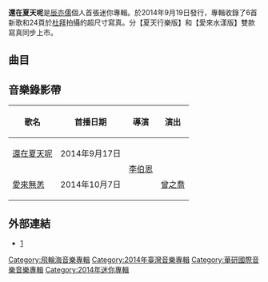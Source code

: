 {{expand|time=2015-04-21T05:55:22+00:00}}
{{unreferenced|time=2015-04-21T05:55:22+00:00}}
{{Infobox Album 
| Name		= 還在夏天呢<br>If's Still  Summer
| Type		= [[迷你專輯|迷你專輯]]
| Artist	= [[辰亦儒|辰亦儒]]
| Cover		= 
| Released  	= 2014年9月19日
| Length        = 
| Genre		= [[華語流行音樂|華語流行音樂]] 
| Label		= [[華研國際音樂|華研國際音樂]]
| Producer	= 
| Reviews       = 
| Last album	= 
| This album	= 《'''還在夏天呢'''》(2014)
| Next album	= 
}}

'''還在夏天呢'''是[[辰亦儒|辰亦儒]]個人首張迷你專輯。於2014年9月19日發行，專輯收錄了6首新歌和24頁於[[杜拜|杜拜]]拍攝的超尺寸寫真。分【夏天行樂版】和【愛來水漾版】雙款寫真同步上市。

==曲目==
{{Tracklist
| total_length = 

| music_credits = yes
| lyrics_credits = yes
| longnote_column = 

| title1 = 還在夏天呢
| note1 = 
| longnote1 =
| music1 = 張家瑋
| lyrics1 = [[Ryan.B|Ryan.B]]

| title2 = 愛來無恙
| note2 = 
| longnote2 = 
| music2 = [[張鵬鵬|張鵬鵬]]
| lyrics2 = [[林邁可|林邁可]]

| title3 = 把話說開
| note3 = 
| longnote3 = 
| music3 = [[張蔚然|張蔚然]]
| lyrics3 = [[梁正|梁正]]

| title4 = 我與你
| note4 = 
| longnote4 = 
| music4 = [[莊米雪|莊米雪]]
| lyrics4 = [[林倛玉|林倛玉]]

| title5 = 聞七起武偶像劇【[[我愛幸運七|我愛幸運七]]片頭曲】
| note5 = 
| longnote5 = 
| music5 = [[張簡君偉|張簡君偉]]
| lyrics5 = [[王振聲|王振聲]]

| title6 = 交換人生【偶像劇[[我愛幸運七|我愛幸運七]]片尾曲】
| note6 = 
| longnote6 = 
| music6 = 張鵬鵬
| lyrics6 = [[王寅|王寅]]<br>[[黃舟|黃舟]]
}}

==音樂錄影帶==
{| class="wikitable"
! 歌名 !! 首播日期 !! 導演 !!演出
|-
|[http://m.youtube.com/watch?v=qPC84G1Kq88 還在夏天呢 ] ||2014年9月17日 ||rowspan="2"| [[李伯恩|李伯恩]]||
|-
|[https://m.youtube.com/watch?v=34bh0VDtWKk 愛來無恙 ] ||2014年10月7日|| [[曾之喬|曾之喬]]
|}

==外部連結==
*[http://www.kkbox.com/tw/tc/album/-u7KlxIIB.B3Gb0FI2xX0091-index.html|專輯介紹]{{dead link|date=2018年4月 |bot=InternetArchiveBot |fix-attempted=yes }}

[[Category:飛輪海音樂專輯|Category:飛輪海音樂專輯]]
[[Category:2014年臺灣音樂專輯|Category:2014年臺灣音樂專輯]]
[[Category:華研國際音樂音樂專輯|Category:華研國際音樂音樂專輯]]
[[Category:2014年迷你專輯|Category:2014年迷你專輯]]